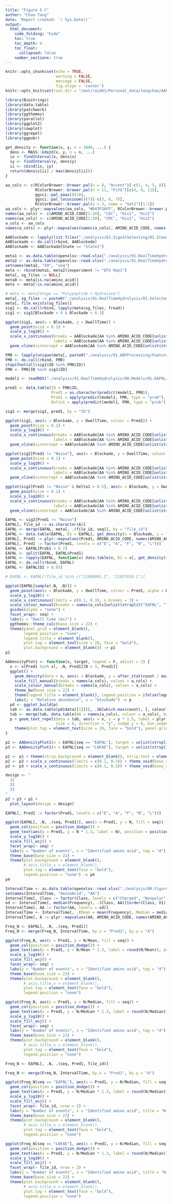 ```yaml
---
title: "Figure 5 C"
author: "Chao Tang"
date: 'Report created: `r Sys.Date()`'
output: 
  html_document: 
    code_folding: "hide"
    toc: true
    toc_depth: 4
    toc_float: 
      collapsed: false
    number_sections: true
---
```


```r
knitr::opts_chunk$set(echo = TRUE, 
                      warning = FALSE, 
                      message = FALSE, 
                      fig.align = 'center')
knitr::opts_knit$set(root.dir = "/mnt/raid61/Personal_data/tangchao/AANanopore")
```

```r
library(Biostrings)
library(data.table)
library(patchwork)
library(ggthemes)
library(parallel)
library(ggplot2)
library(cowplot)
library(ggrepel)
library(ggpubr)
```

```r
get_density <- function(x, y, n = 1000, ...) {
  dens <- MASS::kde2d(x, y, n = n, ...)
  ix <- findInterval(x, dens$x)
  iy <- findInterval(y, dens$y)
  ii <- cbind(ix, iy)
  return(dens$z[ii] / max(dens$z[ii]))
}
```

```r
aa_cols <- c(RColorBrewer::brewer.pal(n = 8, "Accent")[-c(1, 4, 5, 8)], 
             RColorBrewer::brewer.pal(n = 11, "PiYG")[c(4, 9, 11)], 
             ggsci::pal_aaas()(10), 
             ggsci::pal_locuszoom()(7)[-c(3, 6, 7)], 
             RColorBrewer::brewer.pal(n = 3, name = "Set2")[1:2])
aa_cols <- plyr::mapvalues(aa_cols, "#D43F3AFF", RColorBrewer::brewer.pal(n = 8, name = "BrBG")[1])
names(aa_cols) <- c(AMINO_ACID_CODE[1:20], "CbC", "His1", "His2")
names(aa_cols) <- c(AMINO_ACID_CODE[1:20], "CMC", "His1", "His2")
a_cols <- aa_cols
names(a_cols) <- plyr::mapvalues(names(a_cols), AMINO_ACID_CODE, names(AMINO_ACID_CODE))
```

```r
AABlockade <- lapply(list.files("./analysis/61.SignalSelecting/01.StandardAA/02.SelectedSignals", "_V2.Rds", full.names = T), function(x) readRDS(x)$Summary)
AABlockade <- do.call(rbind, AABlockade)
AABlockade <- AABlockade[State == "State1"]
```

```r
meta1 <- as.data.table(openxlsx::read.xlsx("./analysis/91.RealTimeHydrolysis/副本meta_ZhangMing.xlsx"))[experiment != "EFG Rep1"]
meta2 <- as.data.table(openxlsx::read.xlsx("./analysis/91.RealTimeHydrolysis/副本meta_ZhangMing2.xlsx"))[experiment != "EFG Rep1"]
setnames(meta2, "X9", "seq")
meta <- rbind(meta1, meta2)[experiment != "EFG Rep1"]
meta[, sg_files := NULL]
meta0 <- meta[is.na(amino_acid)]
meta <- meta[!is.na(amino_acid)]
```

```r
# meta <- meta[Stage == "Polypeptide + Hydrolase"]
meta[, sg_files := paste0("./analysis/91.RealTimeHydrolysis/01.SelectedL0/", file_id, ".MainL0.txt")]
meta[, file.exists(sg_files)]
sig1 <- do.call(rbind, lapply(meta$sg_files, fread))
sig1 <- sig1[Blockade > 0 & Blockade < 0.3]
```

```r
ggplot(sig1, aes(x = Blockade, y = DwellTime)) + 
  geom_point(size = 0.1) + 
  scale_y_log10() + 
  scale_x_continuous(breaks = AABlockade[AA %in% AMINO_ACID_CODE[unlist(strsplit("EAFNL", ""))], Blockade], 
                     labels = AABlockade[AA %in% AMINO_ACID_CODE[unlist(strsplit("EAFNL", ""))], AA]) + 
  geom_vline(xintercept = AABlockade[AA %in% AMINO_ACID_CODE[unlist(strsplit("EAFNL", ""))], Blockade], color = "red")
```

```r
FM0 <- lapply(unique(meta[, paste0("./analysis/81.ABFProcessing/FeatureMatrix/FeatureMatrix_", file_name, ".txt")]), fread)
FM0 <- do.call(rbind, FM0)
stopifnot(all(sig1$ID %in% FM0$ID))
FM0 <- FM0[ID %in% sig1$ID]
```

```r
model1 <- readRDS("./analysis/91.RealTimeHydrolysis/00.Models/01.EAFNL/Model_EAFNL_Noise.Rds")
```

```r
pred1 <- data.table(ID = FM0$ID, 
                    Pred1 = as.character(predict(model1, FM0)), 
                    Prob1 = apply(predict(model1, FM0, type = "prob"), 1, max), 
                    Delta1 = apply(predict(model1, FM0, type = "prob"), 1, function(x) - diff(head(sort(x, decreasing = T), 2))))
```

```r
sig2 <- merge(sig1, pred1, by = "ID")
```

```r
ggplot(sig2, aes(x = Blockade, y = DwellTime, colour = Pred1)) + 
  geom_point(size = 0.1) + 
  scale_y_log10() + 
  scale_x_continuous(breaks = AABlockade[AA %in% AMINO_ACID_CODE[unlist(strsplit("EAFNL", ""))], Blockade], 
                     labels = AABlockade[AA %in% AMINO_ACID_CODE[unlist(strsplit("EAFNL", ""))], AA]) + 
  geom_vline(xintercept = AABlockade[AA %in% AMINO_ACID_CODE[unlist(strsplit("EAFNL", ""))], Blockade], color = "red")
```

```r
ggplot(sig2[Pred1 != "Noise"], aes(x = Blockade, y = DwellTime, colour = Pred1)) + 
  geom_point(size = 0.1) + 
  scale_y_log10() + 
  scale_x_continuous(breaks = AABlockade[AA %in% AMINO_ACID_CODE[unlist(strsplit("EAFNL", ""))], Blockade], 
                     labels = AABlockade[AA %in% AMINO_ACID_CODE[unlist(strsplit("EAFNL", ""))], AA]) + 
  geom_vline(xintercept = AABlockade[AA %in% AMINO_ACID_CODE[unlist(strsplit("EAFNL", ""))], Blockade], color = "red")
```

```r
ggplot(sig2[Pred1 != "Noise" & Delta1 > 0.5], aes(x = Blockade, y = DwellTime, colour = Pred1)) + 
  geom_point(size = 0.1) + 
  scale_y_log10() + 
  scale_x_continuous(breaks = AABlockade[AA %in% AMINO_ACID_CODE[unlist(strsplit("EAFNL", ""))], Blockade], 
                     labels = AABlockade[AA %in% AMINO_ACID_CODE[unlist(strsplit("EAFNL", ""))], AA]) + 
  geom_vline(xintercept = AABlockade[AA %in% AMINO_ACID_CODE[unlist(strsplit("EAFNL", ""))], Blockade], color = "red")
```

```r
EAFNL <- sig2[Pred1 != "Noise"]
EAFNL[, file_id := as.character(A)]
EAFNL <- merge(EAFNL, meta[, .(file_id, seq)], by = "file_id")
EAFNL <- data.table(EAFNL, D1 = EAFNL[, get_density(x = Blockade, y = log10(DwellTime))])
EAFNL[, Pred1 := plyr::mapvalues(Pred1, AMINO_ACID_CODE, names(AMINO_ACID_CODE))]
EAFNL[, Pred1 := factor(Pred1, levels = c("E", "A", "F", "N", "L"))]
EAFNL <- EAFNL[Prob1 > 0.7]
EAFNL <- split(EAFNL, EAFNL$Pred1)
EAFNL <- lapply(EAFNL, function(x) data.table(x, D2 = x[, get_density(x = Blockade, y = log10(DwellTime), n = 1000)]))
EAFNL <- do.call(rbind, EAFNL)
EAFNL <- EAFNL[D2 > 0.05]
```

```r
# EAFNL <- EAFNL[!file_id %in% c("21808001.2", "21827010.1")]
```

```r
ggplot(EAFNL[sample(.N, .N)]) + 
  geom_point(aes(x = Blockade, y = DwellTime, colour = Pred1, alpha = D1), size = 1) + 
  scale_y_log10() + 
  scale_x_continuous(limits = c(0.1, 0.3), n.breaks = 3) + 
  scale_colour_manual(breaks = names(a_cols[unlist(strsplit("EAFNL", ""))]), values = a_cols[unlist(strsplit("EAFNL", ""))], guide = guide_legend(override.aes = list(size = 2))) + 
  guides(alpha = "none") + 
  facet_wrap(~ seq) + 
  labs(y = "Dwell time (ms)") + 
  ggthemes::theme_calc(base_size = 22) + 
  theme(panel.grid = element_blank(), 
        legend.position = "none",
        legend.title = element_blank(), 
        plot.tag = element_text(size = 20, face = "bold"), 
        plot.background = element_blank()) -> p1
p1
```

```r
AADensityPlot1 <- function(x, target, legend = F, adjust = 2) {
  x <- x[Pred1 %in% x[, .N, Pred1][N > 3, Pred1]]
  ggplot() +
    geom_density(data = x, aes(x = Blockade, y = after_stat(count / max(count)), fill = Pred1, colour = Pred1), adjust = adjust, alpha = 0.5) + 
    scale_fill_manual(breaks = names(a_cols), values = a_cols) + 
    scale_colour_manual(breaks = names(a_cols), values = a_cols) + 
    theme_bw(base_size = 22) + 
    theme(legend.title = element_blank(), legend.position = ifelse(legend, "right", "none")) + 
    labs(y = "Relative abundance", x = "blockade") -> p
  pd <- ggplot_build(p)
  tab <- as.data.table(pd$data[[1]])[, .SD[which.max(count), ], colour][order(count, decreasing = T), ][colour %in% a_cols[target]]
  tab <- merge(tab, data.table(AA = names(a_cols), colour = a_cols), by = "colour")
  p + geom_text_repel(data = tab, aes(x = x, y = y * 1.5, label = plyr::mapvalues(AA, AMINO_ACID_CODE, names(AMINO_ACID_CODE)), colour = AA), 
                      size = 6, direction = "y", nudge_y = 0, min.segment.length = unit(100, "cm")) + 
    theme(plot.tag = element_text(size = 20, face = "bold"), panel.grid = element_blank())
}

p2 <- AADensityPlot1(x = EAFNL[seq == "EAFNL"], target = unlist(strsplit("EAFNL", ""))) + facet_wrap(~"EAFNL")
p3 <- AADensityPlot1(x = EAFNL[seq == "LNFAE"], target = unlist(strsplit("EAFNL", ""))) + facet_wrap(~"LNFAE")
```

```r
p1 <- p1 + theme(strip.background = element_blank(), strip.text = element_blank(), plot.margin = unit(c(0, 1, 1, 1), "line"))
p2 <- p2 + scale_x_continuous(limits = c(0.1, 0.3)) + theme_void(base_size = 22) + theme(legend.position = "none", plot.margin = unit(c(0, 0, 0, 0), "line"), plot.tag = element_text(face = "bold")) + labs(tag = "c")
p3 <- p3 + scale_x_continuous(limits = c(0.1, 0.3)) + theme_void(base_size = 22) + theme(legend.position = "none", plot.margin = unit(c(0, 0, 0, 1), "line"))
```

```r
design <- "
  12
  33
  33
"
p2 + p3 + p1 + 
  plot_layout(design = design)
```

```r
EAFNL[, Pred1 := factor(Pred1, levels = c("E", "A", "F", "N", "L"))]
```

```r
ggplot(EAFNL[, .N, .(seq, Pred1)], aes(x = Pred1, y = N, fill = seq)) + 
  geom_col(position = position_dodge()) + 
  geom_text(aes(x = Pred1, y = N * 1.3, label = N), position = position_dodge(width = 0.9), size = 6) + 
  scale_y_log10() + 
  scale_fill_wsj() + 
  facet_wrap(~ seq) + 
  labs(y = "Number of events", x = "Identified amino acid", tag = "d") + 
  theme_base(base_size = 22) + 
  theme(plot.background = element_blank(), 
        # axis.title.x = element_blank(), 
        plot.tag = element_text(face = "bold"), 
        legend.position = "none") -> p4
p4
```


```r
IntervalTime <- as.data.table(openxlsx::read.xlsx("./analysis/00.FigureTables/Rebuttal/Nov12/Figures/Data/Fig2C.xlsx"))
setnames(IntervalTime, "AminoAcid", "AA")
IntervalTime[, Class := factor(Class, levels = c("Charged", "Nonpolar", "Polar"))]
od <- IntervalTime[, median(Frequency), .(Class, AA)][order(Class, V1), AA]
IntervalTime[, AA := factor(AA, levels = od)]
IntervalTime <- IntervalTime[, .(Mean = mean(Frequency), Median = median(Frequency)), AA]
IntervalTime[, A := plyr::mapvalues(AA, AMINO_ACID_CODE, names(AMINO_ACID_CODE))]
```

```r
Freq_N <- EAFNL[, .N, .(seq, Pred1)]
Freq_N <- merge(Freq_N, IntervalTime, by.x = "Pred1", by.y = "A")
```

```r
ggplot(Freq_N, aes(x = Pred1, y = N/Mean, fill = seq)) + 
  geom_col(position = position_dodge()) + 
  geom_text(aes(x = Pred1, y = N/Mean * 1.3, label = round(N/Mean)), position = position_dodge(width = 0.9), size = 6) + 
  scale_y_log10() + 
  scale_fill_wsj() + 
  facet_wrap(~ seq) + 
  labs(y = "Number of events", x = "Identified amino acid", tag = "d") + 
  theme_base(base_size = 22) + 
  theme(plot.background = element_blank(), 
        # axis.title.x = element_blank(), 
        plot.tag = element_text(face = "bold"), 
        legend.position = "none")
```


```r
ggplot(Freq_N, aes(x = Pred1, y = N/Median, fill = seq)) + 
  geom_col(position = position_dodge()) + 
  geom_text(aes(x = Pred1, y = N/Median * 1.3, label = round(N/Median)), position = position_dodge(width = 0.9), size = 6) + 
  scale_y_log10() + 
  scale_fill_wsj() + 
  facet_wrap(~ seq) + 
  labs(y = "Number of events", x = "Identified amino acid", tag = "d") + 
  theme_base(base_size = 22) + 
  theme(plot.background = element_blank(), 
        # axis.title.x = element_blank(), 
        plot.tag = element_text(face = "bold"), 
        legend.position = "none")
```


```r
Freq_N <- EAFNL[, .N, .(seq, Pred1, file_id)]
```

```r
Freq_N <- merge(Freq_N, IntervalTime, by.x = "Pred1", by.y = "A")
```

```r
ggplot(Freq_N[seq == "EAFNL"], aes(x = Pred1, y = N/Median, fill = seq)) + 
  geom_col(position = position_dodge()) + 
  geom_text(aes(x = Pred1, y = N/Median * 1.3, label = round(N/Median)), position = position_dodge(width = 0.9), size = 6) + 
  scale_y_log10() + 
  scale_fill_wsj() + 
  facet_wrap(~ file_id, nrow = 2) + 
  labs(y = "Number of events", x = "Identified amino acid", title = "N / Standard AA median", tag = "EAFNL") + 
  theme_base(base_size = 22) + 
  theme(plot.background = element_blank(), 
        # axis.title.x = element_blank(), 
        plot.tag = element_text(face = "bold"), 
        legend.position = "none")
```

```r
ggplot(Freq_N[seq == "LNFAE"], aes(x = Pred1, y = N/Median, fill = seq)) + 
  geom_col(position = position_dodge()) + 
  geom_text(aes(x = Pred1, y = N/Median * 1.3, label = round(N/Median)), position = position_dodge(width = 0.9), size = 6) + 
  scale_y_log10() + 
  scale_fill_wsj() + 
  facet_wrap(~ file_id, nrow = 2) + 
  labs(y = "Number of events", x = "Identified amino acid", title = "N / Standard AA median", tag = "LNFAE") + 
  theme_base(base_size = 22) + 
  theme(plot.background = element_blank(), 
        # axis.title.x = element_blank(), 
        plot.tag = element_text(face = "bold"), 
        legend.position = "none")
```
